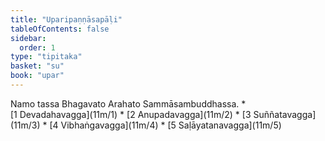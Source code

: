```yaml
---
title: "Uparipaṇṇāsapāḷi"
tableOfContents: false
sidebar:
  order: 1
type: "tipitaka"
basket: "su"
book: "upar"
---
```


<Paragraph number="1" type="center" book="upar">
Namo tassa Bhagavato Arahato Sammāsambuddhassa.

</Paragraph>

<TableOfContents book="upar">
* [1 Devadahavagga](11m/1)
* [2 Anupadavagga](11m/2)
* [3 Suññatavagga](11m/3)
* [4 Vibhaṅgavagga](11m/4)
* [5 Saḷāyatanavagga](11m/5)
</TableOfContents>
